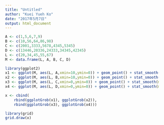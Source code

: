```yaml
---
title: "Untitled"
author: "Kuei Yueh Ko"
date: "2017年5月7日"
output: html_document
---
```


```r
A <- c(1,5,6,7,9)
B <- c(10,56,64,86,98)
C <- c(2001,3333,5678,4345,5345)
D <- c(13446,20336,24333,34345,42345)
L <- c(20,34,45,55,67)
M <- data.frame(L, A, B, C, D)

library(ggplot2)
x1 <- ggplot(M, aes(L, A,xmin=10,ymin=0)) + geom_point() + stat_smooth(method='lm')
x2 <- ggplot(M, aes(L, B,xmin=10,ymin=0)) + geom_point() + stat_smooth(method='lm')
x3 <- ggplot(M, aes(L, C,xmin=0,ymin=0)) + geom_point() + stat_smooth(method='lm')
x4 <- ggplot(M, aes(L, D,xmin=0,ymin=0)) + geom_point() + stat_smooth(method='lm')

x <- cbind(
    rbind(ggplotGrob(x1), ggplotGrob(x2)),
    rbind(ggplotGrob(x3), ggplotGrob(x4)))

library(grid)
grid.draw(x)



```

